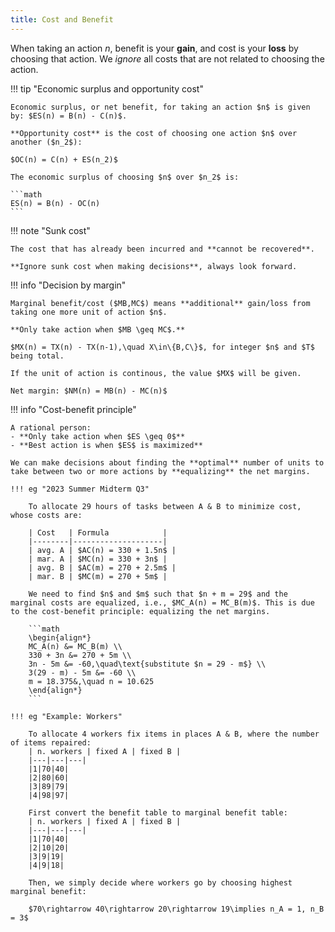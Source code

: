 ```yaml
---
title: Cost and Benefit
---
```


When taking an action $n$, benefit is your **gain**, and cost is your **loss** by choosing that action. We *ignore* all costs that are not related to choosing the action.

!!! tip "Economic surplus and opportunity cost"

    Economic surplus, or net benefit, for taking an action $n$ is given by: $ES(n) = B(n) - C(n)$.

    **Opportunity cost** is the cost of choosing one action $n$ over another ($n_2$):

    $OC(n) = C(n) + ES(n_2)$

    The economic surplus of choosing $n$ over $n_2$ is:

    ```math
    ES(n) = B(n) - OC(n)
    ```

!!! note "Sunk cost"

    The cost that has already been incurred and **cannot be recovered**.

    **Ignore sunk cost when making decisions**, always look forward.

!!! info "Decision by margin"

    Marginal benefit/cost ($MB,MC$) means **additional** gain/loss from taking one more unit of action $n$.

    **Only take action when $MB \geq MC$.**

    $MX(n) = TX(n) - TX(n-1),\quad X\in\{B,C\}$, for integer $n$ and $T$ being total.

    If the unit of action is continous, the value $MX$ will be given.

    Net margin: $NM(n) = MB(n) - MC(n)$

!!! info "Cost-benefit principle"

    A rational person:
    - **Only take action when $ES \geq 0$**
    - **Best action is when $ES$ is maximized**

    We can make decisions about finding the **optimal** number of units to take between two or more actions by **equalizing** the net margins.

    !!! eg "2023 Summer Midterm Q3"

        To allocate 29 hours of tasks between A & B to minimize cost, whose costs are:

        | Cost   | Formula            |
        |--------|--------------------|
        | avg. A | $AC(n) = 330 + 1.5n$ | 
        | mar. A | $MC(n) = 330 + 3n$ | 
        | avg. B | $AC(m) = 270 + 2.5m$ |
        | mar. B | $MC(m) = 270 + 5m$ |

        We need to find $n$ and $m$ such that $n + m = 29$ and the marginal costs are equalized, i.e., $MC_A(n) = MC_B(m)$. This is due to the cost-benefit principle: equalizing the net margins.
        
        ```math
        \begin{align*}
        MC_A(n) &= MC_B(m) \\
        330 + 3n &= 270 + 5m \\
        3n - 5m &= -60,\quad\text{substitute $n = 29 - m$} \\
        3(29 - m) - 5m &= -60 \\
        m = 18.375&,\quad n = 10.625
        \end{align*}
        ```

    !!! eg "Example: Workers"

        To allocate 4 workers fix items in places A & B, where the number of items repaired:
        | n. workers | fixed A | fixed B |
        |---|---|---|
        |1|70|40|
        |2|80|60|
        |3|89|79|
        |4|98|97|

        First convert the benefit table to marginal benefit table:
        | n. workers | fixed A | fixed B |
        |---|---|---|
        |1|70|40|
        |2|10|20|
        |3|9|19|
        |4|9|18|

        Then, we simply decide where workers go by choosing highest marginal benefit:

        $70\rightarrow 40\rightarrow 20\rightarrow 19\implies n_A = 1, n_B = 3$
        
    